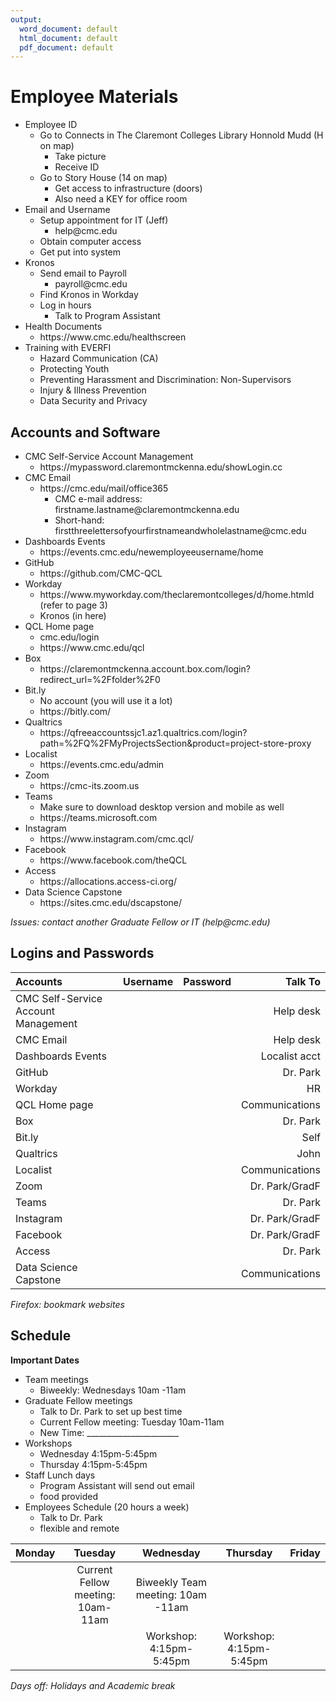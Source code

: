 ```yaml
---
output:
  word_document: default
  html_document: default
  pdf_document: default
---
```

# Employee Materials

- Employee ID
  - Go to Connects in The Claremont Colleges Library Honnold Mudd (H on map)
    - Take picture 
    - Receive ID
  - Go to Story House (14 on map)
    - Get access to infrastructure (doors)
    - Also need a KEY for office room 
- Email and Username
  - Setup appointment for IT (Jeff)
    - help@cmc.edu
  - Obtain computer access
  - Get put into system
- Kronos
  - Send email to Payroll
    - payroll@cmc.edu
  - Find Kronos in Workday
  - Log in hours 
    - Talk to Program Assistant
- Health Documents
  - https://www.cmc.edu/healthscreen
- Training with EVERFI
  - Hazard Communication (CA)
  - Protecting Youth
  - Preventing Harassment and Discrimination: Non-Supervisors
  - Injury & Illness Prevention
  - Data Security and Privacy

## Accounts and Software

* CMC Self-Service Account Management    
    - https://mypassword.claremontmckenna.edu/showLogin.cc    
-	CMC Email  
    - https://cmc.edu/mail/office365  
      -	CMC e-mail address: firstname.lastname@claremontmckenna.edu  
      -	Short-hand: firstthreelettersofyourfirstnameandwholelastname@cmc.edu   
-	Dashboards Events  
    -	https://events.cmc.edu/newemployeeusername/home  
-	GitHub  
    -	https://github.com/CMC-QCL  
-	Workday  
    -	https://www.myworkday.com/theclaremontcolleges/d/home.htmld (refer to page 3)  
    -	Kronos (in here)  
-	QCL Home page  
    -	cmc.edu/login  
    -	https://www.cmc.edu/qcl  
-	Box   
    -	https://claremontmckenna.account.box.com/login?redirect_url=%2Ffolder%2F0  
-	Bit.ly  
    -	No account (you will use it a lot)  
    -	https://bitly.com/  
-	Qualtrics  
    -	https://qfreeaccountssjc1.az1.qualtrics.com/login?path=%2FQ%2FMyProjectsSection&product=project-store-proxy  
-	Localist  
    -	https://events.cmc.edu/admin  
-	Zoom  
    -	https://cmc-its.zoom.us  
-	Teams  
    -	Make sure to download desktop version and mobile as well  
    -	https://teams.microsoft.com  
- Instagram  
    - https://www.instagram.com/cmc.qcl/  
- Facebook  
    - https://www.facebook.com/theQCL  
- Access  
    - https://allocations.access-ci.org/  
- Data Science Capstone  
    - https://sites.cmc.edu/dscapstone/  

_Issues: contact another Graduate Fellow or IT (help@cmc.edu)_  

## Logins and Passwords

|Accounts                           |Username |Password |Talk To       |
|:----------------------------------|:-------:|:-------:|-------------:|
|CMC Self-Service Account Management|         |         |Help desk     |        
|CMC Email                          |         |         |Help desk     |  
|Dashboards Events                  |         |         |Localist acct |   
|GitHub                             |         |         |Dr. Park      |
|Workday                            |         |         |HR            |
|QCL Home page                      |         |         |Communications|
|Box                                |         |         |Dr. Park      |
|Bit.ly                             |         |         |Self          |
|Qualtrics                          |         |         |John          |
|Localist                           |         |         |Communications|
|Zoom                               |         |         |Dr. Park/GradF|
|Teams                              |         |         |Dr. Park      |
|Instagram                          |         |         |Dr. Park/GradF|
|Facebook                           |         |         |Dr. Park/GradF|
|Access                             |         |         |Dr. Park      |
|Data Science Capstone              |         |         |Communications|

_Firefox: bookmark websites_

## Schedule

__Important Dates__  

* Team meetings  
    -	Biweekly: Wednesdays 10am -11am  
-	Graduate Fellow meetings  
    -	Talk to Dr. Park to set up best time  
    -	Current Fellow meeting: Tuesday 10am-11am  
    -	New Time: _______________________  
-	Workshops   
    -	Wednesday 4:15pm-5:45pm   
    -	Thursday 4:15pm-5:45pm   
-	Staff Lunch days
    -	Program Assistant will send out email  
    - food provided  
- Employees Schedule (20 hours a week)  
    -	Talk to Dr. Park
    - flexible and remote


|Monday	|Tuesday  |Wednesday |Thursday |Friday |
|:------|:-------:|:--------:|:-------:|------:|
||Current Fellow meeting: 10am-11am|Biweekly Team meeting: 10am -11am|||
|||Workshop: 4:15pm-5:45pm|Workshop: 4:15pm-5:45pm||

_Days off: Holidays and Academic break_

